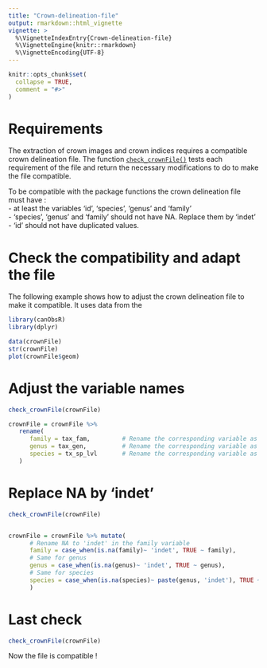 ```yaml
---
title: "Crown-delineation-file"
output: rmarkdown::html_vignette
vignette: >
  %\VignetteIndexEntry{Crown-delineation-file}
  %\VignetteEngine{knitr::rmarkdown}
  %\VignetteEncoding{UTF-8}
---
```


```r
knitr::opts_chunk$set(
  collapse = TRUE,
  comment = "#>"
)
```

# Requirements

The extraction of crown images and crown indices requires a compatible crown delineation file. The function [`check_crownFile()`](https://umr-amap.github.io/canObsR/reference/check_crownFile.html) tests each requirement of the file and return the necessary modifications to do to make the file compatible.  

To be compatible with the package functions the crown delineation file must have :  
- at least the variables ‘id’, ‘species’, ‘genus’ and ‘family’  
- ‘species’, ‘genus’ and ‘family’ should not have NA. Replace them by ‘indet’  
- ‘id’ should not have duplicated values.  

# Check the compatibility and adapt the file

The following example shows how to adjust the crown delineation file to make it 
compatible. It uses data from the 

```r
library(canObsR)
library(dplyr)

data(crownFile)
str(crownFile)
plot(crownFile$geom)
```

# Adjust the variable names

```r
check_crownFile(crownFile)

crownFile = crownFile %>% 
   rename(
      family = tax_fam,         # Rename the corresponding variable as 'family'
      genus = tax_gen,          # Rename the corresponding variable as 'genus'
      species = tx_sp_lvl       # Rename the corresponding variable as 'species'
   )
```

# Replace NA by 'indet'

```r
check_crownFile(crownFile)


crownFile = crownFile %>% mutate(
      # Rename NA to 'indet' in the family variable
      family = case_when(is.na(family)~ 'indet', TRUE ~ family),
      # Same for genus
      genus = case_when(is.na(genus)~ 'indet', TRUE ~ genus),
      # Same for species
      species = case_when(is.na(species)~ paste(genus, 'indet'), TRUE ~ species)
      )
```

# Last check

```r
check_crownFile(crownFile)
```

Now the file is compatible !

